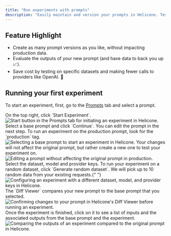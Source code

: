 ```yaml
---
title: "Run experiments with prompts"
description: "Easily maintain and version your prompts in Helicone. Test and compare the outputs using metrics you care about."
---
```


## Feature Highlight

- Create as many prompt versions as you like, without impacting production data.
- Evaluate the outputs of your new prompt (and have data to back you up 📈).
- Save cost by testing on specific datasets and making fewer calls to providers like OpenAI. 🤑

## Running your first experiment

To start an experiment, first, go to the [Prompts](https://www.helicone.ai/prompts) tab and select a prompt.

<Steps>
  <Step title="Click `Start Experiment`">
    On the top right, click `Start Experiment`.
    <Frame>
  <img src="/images/use-cases/experiments/start-button.png" alt="Start button in the Prompts tab for initiating an experiment in Helicone."/>
</Frame>

  </Step>
  <Step title="Select the base prompt">
    Select a base prompt and click `Continue`. You can edit the prompt in the
    next step.
    <Tip>
      To run an experiment on the production prompt, look for the `production`
      tag.
    </Tip>
       <Frame>
  <img src="/images/use-cases/experiments/select-prompt.png" alt="Selecting a base prompt to start an experiment in Helicone."/>
</Frame>
    
  </Step>
  <Step title="Edit the prompt">
    Your changes will not affect the original prompt, but rather create a new
    one to test your experiment on.
       <Frame>
  <img src="/images/use-cases/experiments/edit-prompt.png" alt="Editing a prompt without affecting the original prompt in production."/>
</Frame>
  </Step>
  <Step title="Configure your experiment">
    Select the dataset, model and provider keys.
    <Tip>
      To run your experiment on a random dataset, click `Generate random
      dataset`. We will pick up to 10 random data from your existing
      requests.{" "}
    </Tip>
       <Frame>
  <img src="/images/use-cases/experiments/config.png" alt="Configuring an experiment with a different dataset, model, and provider keys in Helicone."/>
</Frame>

  </Step>
  <Step title="Confirm and run">
    The `Diff Viewer` compares your new prompt to the base prompt that you
    selected.
       <Frame>
  <img src="/images/use-cases/experiments/confirm.png" alt="Confirming changes to your prompt in Helicone's Diff Viewer before running an experiment. "/>
</Frame>

  </Step>
  <Step title="View outputs">
    Once the experiment is finished, click on it to see a list of inputs and the
    associated outputs from the base prompt and the experiment.
       <Frame>
  <img src="/images/use-cases/experiments/view.png" alt="Comparing the outputs of an experiment compared to the original prompt in Helicone."/>
</Frame>

  </Step>
</Steps>
